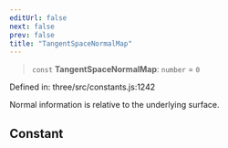 ```yaml
---
editUrl: false
next: false
prev: false
title: "TangentSpaceNormalMap"
---
```


> `const` **TangentSpaceNormalMap**: `number` = `0`

Defined in: three/src/constants.js:1242

Normal information is relative to the underlying surface.

## Constant

